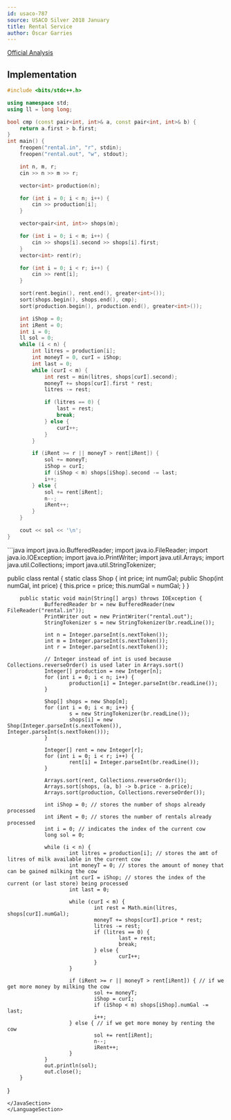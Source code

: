 ```yaml
---
id: usaco-787
source: USACO Silver 2018 January
title: Rental Service
author: Óscar Garries
---
```


[Official Analysis](http://www.usaco.org/current/data/sol_rental_silver_jan18.html)

<LanguageSection>
<CPPSection>

## Implementation
```cpp
#include <bits/stdc++.h>

using namespace std;
using ll = long long;

bool cmp (const pair<int, int>& a, const pair<int, int>& b) {
	return a.first > b.first;
}
int main() {
	freopen("rental.in", "r", stdin);
	freopen("rental.out", "w", stdout);

	int n, m, r;
	cin >> n >> m >> r;

	vector<int> production(n);

	for (int i = 0; i < n; i++) {
		cin >> production[i];
	}

	vector<pair<int, int>> shops(m);

	for (int i = 0; i < m; i++) {
		cin >> shops[i].second >> shops[i].first;
	}
	vector<int> rent(r);

	for (int i = 0; i < r; i++) {
		cin >> rent[i];
	}

	sort(rent.begin(), rent.end(), greater<int>());
	sort(shops.begin(), shops.end(), cmp);
	sort(production.begin(), production.end(), greater<int>());

	int iShop = 0;
	int iRent = 0;
	int i = 0;
	ll sol = 0;
	while (i < n) {
		int litres = production[i];
		int moneyT = 0, curI = iShop;
		int last = 0;
		while (curI < m) {
			int rest = min(litres, shops[curI].second);
			moneyT += shops[curI].first * rest;
			litres -= rest;

			if (litres == 0) {
				last = rest;
				break;
			} else {
				curI++;
			}
		}

		if (iRent >= r || moneyT > rent[iRent]) {
			sol += moneyT;
			iShop = curI;
			if (iShop < m) shops[iShop].second -= last;
			i++;
		} else {
			sol += rent[iRent];
			n--;
			iRent++;
		}
	}

	cout << sol << '\n';
}
```

</CPPSection>
<JavaSection>
```java
import java.io.BufferedReader;
import java.io.FileReader;
import java.io.IOException;
import java.io.PrintWriter;
import java.util.Arrays;
import java.util.Collections;
import java.util.StringTokenizer;

public class rental {
        static class Shop {
                int price;
                int numGal;
                public Shop(int numGal, int price) {
                        this.price = price;
                        this.numGal = numGal;
                }
        }

        public static void main(String[] args) throws IOException {
                BufferedReader br = new BufferedReader(new FileReader("rental.in"));
                PrintWriter out = new PrintWriter("rental.out");
                StringTokenizer s = new StringTokenizer(br.readLine());

                int n = Integer.parseInt(s.nextToken());
                int m = Integer.parseInt(s.nextToken());
                int r = Integer.parseInt(s.nextToken());

                // Integer instead of int is used because Collections.reverseOrder() is used later in Arrays.sort()
                Integer[] production = new Integer[n];
                for (int i = 0; i < n; i++) {
                        production[i] = Integer.parseInt(br.readLine());
                }

                Shop[] shops = new Shop[m];
                for (int i = 0; i < m; i++) {
                        s = new StringTokenizer(br.readLine());
                        shops[i] = new Shop(Integer.parseInt(s.nextToken()), Integer.parseInt(s.nextToken()));
                }

                Integer[] rent = new Integer[r];
                for (int i = 0; i < r; i++) {
                        rent[i] = Integer.parseInt(br.readLine());
                }

                Arrays.sort(rent, Collections.reverseOrder());
                Arrays.sort(shops, (a, b) -> b.price - a.price);
                Arrays.sort(production, Collections.reverseOrder());

                int iShop = 0; // stores the number of shops already processed
                int iRent = 0; // stores the number of rentals already processed
                int i = 0; // indicates the index of the current cow
                long sol = 0;

                while (i < n) {
                        int litres = production[i]; // stores the amt of litres of milk available in the current cow
                        int moneyT = 0; // stores the amount of money that can be gained milking the cow
                        int curI = iShop; // stores the index of the current (or last store) being processed
                        int last = 0;

                        while (curI < m) {
                                int rest = Math.min(litres, shops[curI].numGal);
                                moneyT += shops[curI].price * rest;
                                litres -= rest;
                                if (litres == 0) {
                                        last = rest;
                                        break;
                                } else {
                                        curI++;
                                }
                        }

                        if (iRent >= r || moneyT > rent[iRent]) { // if we get more money by milking the cow
                                sol += moneyT;
                                iShop = curI;
                                if (iShop < m) shops[iShop].numGal -= last;
                                i++;
                        } else { // if we get more money by renting the cow
                                sol += rent[iRent];
                                n--;
                                iRent++;
                        }
                }
                out.println(sol);
                out.close();
        }
}


```
</JavaSection>
</LanguageSection>
